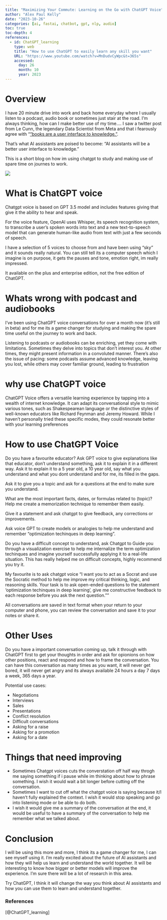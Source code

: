 ```yaml
---
title: "Maximizing Your Commute: Learning on the Go with ChatGPT Voice"
author: "Alex Paul Kelly"
date: "2023-10-26"
categories: [ai, fastai, chatbot, gpt, nlp, audio]
toc: true
toc-depth: 4
references:
  - id: ChatGPT_learning
    type: web
    title: "How to use ChatGPT to easily learn any skill you want"
    URL: "https://www.youtube.com/watch?v=MnDudvCyWpc&t=365s"
    accessed:
      day: 26
      month: 10
      year: 2023
---
```


# Overview

I have 20 minute drive into work and back home everyday where I usually listen to a podcast, audio book or sometimes just stair at the road.  I'm always thinking, how can I make better use of my time.... I saw a twitter post from Le Cunn, the legendary Data Scientist from Meta and that i fearously agree with "["books are a user interface to knowledge."](https://twitter.com/ylecun/status/1715503233983017145).

That's what AI assistants are poised to become: "AI assistants will be a better user interface to knowledge."

This is a short blog on how im using chatgpt to study and making use of spare time on journes to work. 

![](Car_ai_asistant.png)

# What is ChatGPT voice

Chatgpt voice is based on GPT 3.5 model and includes features giving that give it the ability to hear and speak.  

For the voice feature, OpenAI uses Whisper, its speech recognition system, to transcribe a user's spoken words into text and a new text-to-speech model that can generate human-like audio from text with just a few seconds of speech. 

I have a selection of 5 voices to choose from and have been using "sky" and it sounds really natural.  You can still tell its a computer speech which I imagine is on purpose, it gets the pauses and tone, emotion right, im really impressed.

It available on the plus and enterprise edition, not the free edition of ChatGPT.

# Whats wrong with podcast and audiobooks

I've been using ChatGPT voice conversations for over a month now (it's still in beta) and for me its a game changer for studying and making the spare time useful on the journey to work and back.

Listening to podcasts or audiobooks can be enriching, yet they come with limitations. Sometimes they delve into topics that don't interest you. At other times, they might present information in a convoluted manner. There's also the issue of pacing: some podcasts assume advanced knowledge, leaving you lost, while others may cover familiar ground, leading to frustration

# why use ChatGPT voice 

ChatGPT Voice offers a versatile learning experience by tapping into a wealth of internet knowledge. It can adapt its conversational style to mimic various tones, such as Shakespearean language or the distinctive styles of well-known educators like Richard Feynman and Jeremy Howard. While I haven't personally tried these specific modes, they could resonate better with your learning preferences

# How to use ChatGPT Voice

Do you have a favourite educator?  Ask GPT voice to give explanations like that educator, don't understand something, ask it to explain it in a different way. Ask it to explain it to a 5 year old, a 10 year old, say what you understand and what you dont understand and for me, its filled in the gaps.

Ask it to give you a topic and ask for a questions at the end to make sure you understand.

What are the most important facts, dates, or formulas related to (topic)? Help me create a memorization technique to remember them easily.

Give it a statement and ask chatgpt to give feedback, any corrections or improvements.

Ask voice GPT to create models or analogies to help me understand and remember "optimization techinques in deep learning".

Do you have a difficult concept to understand, ask Chatgpt to Guide you through a visualization exercise to help me internalize the term optimization techinques and imagine yourself successfully applying it to a real-life situation.  This has really helped me on difficult concepts, highly recommend you try it.

My favourite is to ask chatgpt voice "I want you to act as a Socrat and use the Socratic method to help me improve my critical thinking, logic, and reasoning skills. Your task is to ask open-ended questions to the statement 'optimization techinques in deep learning', give me constructive feedback to each response before you ask the next question.""

All conversations are saved in text format when your return to your computer and phone, you can review the conversation and save it to your notes or share it.

# Other Uses

Do you have a important conversation coming up, talk it through with ChatGPT first to get your thoughts in order and ask for opionions on how other positions, react and respond and how to frame the conversation. You can have this conversation as many times as you want, it will never get bored, it will never get angry and its always available 24 hours a day 7 days a week, 365 days a year.

Potential use cases:

- Negotiations
- Interviews
- Sales
- Presentations
- Conflict resolution
- Difficult conversations
- Asking for a raise
- Asking for a promotion
- Asking for a date

# Things that need improving 

- Sometimes Chatgpt voices cuts the converstation off half way throgh me saying something if i pause while im thinking about how to phrase something.  I wish it would wait a bit longer before cutting off the conversation.
- Sometimes I want to cut off what the chatgpt voice is saying because it/I haven't fully explained the context.   I wish it would stop speaking and go into listening mode or be able to do both.
- I wish it would give me a summary of the conversation at the end, it would be useful to have a summary of the conversation to help me remember what we talked about.

# Conclusion 

I will be using this more and more, I think its a game changer for me, I can see myself using it.  I'm really excited about the future of AI assistants and how they will help us learn and understand the world together.  It will be interesting to know how bigger or better models will improve the experience.  I'm sure there will be a lot of research in this area. 

Try ChatGPT, I think it will change the way you think about AI assistants and how you can use them to learn and understand together. 


### References

[@ChatGPT_learning]
